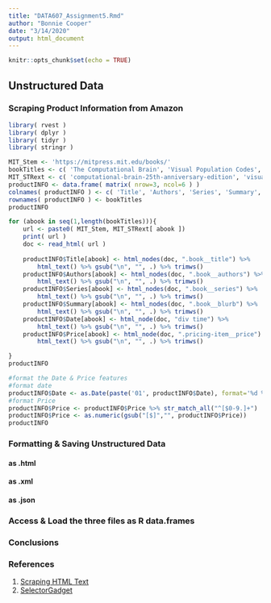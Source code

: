 ```yaml
---
title: "DATA607_Assignment5.Rmd"
author: "Bonnie Cooper"
date: "3/14/2020"
output: html_document
---
```

```r
knitr::opts_chunk$set(echo = TRUE)
```
## Unstructured Data


### Scraping Product Information from Amazon

```r
library( rvest )
library( dplyr )
library( tidyr )
library( stringr )
```


```r
MIT_Stem <- 'https://mitpress.mit.edu/books/'
bookTitles <- c( 'The Computational Brain', 'Visual Population Codes', 'Computational Modeling Methods' )
MIT_STRext <- c( 'computational-brain-25th-anniversary-edition', 'visual-population-codes', 'computational-modeling-methods-neuroscientists')
productINFO <- data.frame( matrix( nrow=3, ncol=6 ) )
colnames( productINFO ) <- c( 'Title', 'Authors', 'Series', 'Summary', 'Date', 'Price')
rownames( productINFO ) <- bookTitles
productINFO
```


```r
for (abook in seq(1,length(bookTitles))){
    url <- paste0( MIT_Stem, MIT_STRext[ abook ])
    print( url )
    doc <- read_html( url )
    
    productINFO$Title[abook] <- html_nodes(doc, ".book__title") %>%  
        html_text() %>% gsub("\n", "", .) %>% trimws()     
    productINFO$Authors[abook] <- html_nodes(doc, ".book__authors") %>%  
        html_text() %>% gsub("\n", "", .) %>% trimws()
    productINFO$Series[abook] <- html_nodes(doc, ".book__series") %>%  
        html_text() %>% gsub("\n", "", .) %>% trimws()
    productINFO$Summary[abook] <- html_nodes(doc, ".book__blurb") %>%  
        html_text() %>% gsub("\n", "", .) %>% trimws()
    productINFO$Date[abook] <- html_node(doc, "div time") %>% 
        html_text() %>% gsub("\n", "", .) %>% trimws()
    productINFO$Price[abook] <- html_node(doc, ".pricing-item__price") %>%
        html_text() %>% gsub("\n", "", .) %>% trimws()

}
productINFO
```

```r
#format the Date & Price features
#format date
productINFO$Date <- as.Date(paste('01', productINFO$Date), format='%d %B %Y')
#format Price
productINFO$Price <- productINFO$Price %>% str_match_all("^[$0-9.]+")
productINFO$Price <- as.numeric(gsub("[$]","", productINFO$Price))
productINFO
```

### Formatting & Saving Unstructured Data

#### as .html

#### as .xml 

#### as .json

### Access & Load the three files as R data.frames

### Conclusions

### References  

1. [Scraping HTML Text](https://bradleyboehmke.github.io/2015/12/scraping-html-text.html)
2. [SelectorGadget](https://selectorgadget.com/)